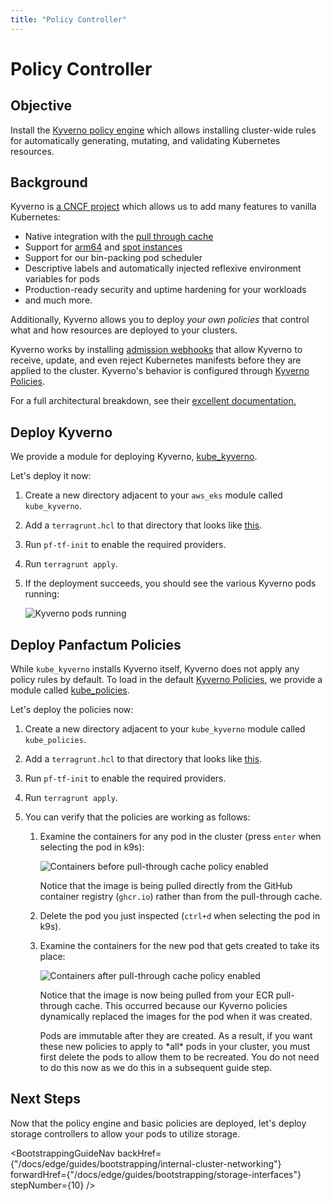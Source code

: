```yaml
---
title: "Policy Controller"
---
```



# Policy Controller

## Objective

Install the [Kyverno policy engine](https://kyverno.io/docs/introduction/) which allows installing cluster-wide rules for automatically generating, mutating,
and validating Kubernetes resources.

## Background

Kyverno is [a CNCF project](https://www.cncf.io/projects/kyverno/) which allows us to add many features to vanilla Kubernetes:

- Native integration with the [pull through cache](/docs/edge/guides/bootstrapping/kubernetes-cluster#configure-pull-through-cache)
- Support for [arm64](https://aws.amazon.com/ec2/graviton/) and [spot instances](https://aws.amazon.com/ec2/spot/)
- Support for our bin-packing pod scheduler
- Descriptive labels and automatically injected reflexive environment variables for pods
- Production-ready security and uptime hardening for your workloads
- and much more.

Additionally, Kyverno allows you to deploy _your own policies_ that control what and how resources are deployed to your clusters.

Kyverno works by installing [admission webhooks](https://kubernetes.io/docs/reference/access-authn-authz/extensible-admission-controllers/) that allow Kyverno
to receive, update, and even reject Kubernetes manifests before they are applied to the cluster. Kyverno's behavior
is configured through [Kyverno Policies](https://kyverno.io/docs/kyverno-policies/).

For a full architectural breakdown, see their [excellent documentation.](https://kyverno.io/docs/introduction/)

## Deploy Kyverno

We provide a module for deploying Kyverno, [kube_kyverno](/docs/edge/reference/infrastructure-modules/direct/kubernetes/kube_kyverno).

Let's deploy it now:

1. Create a new directory adjacent to your `aws_eks` module called `kube_kyverno`.

2. Add a `terragrunt.hcl` to that directory that looks like [this](https://github.com/Panfactum/stack/blob/__PANFACTUM_VERSION_EDGE__/packages/reference/environments/production/us-east-2/kube_kyverno/terragrunt.hcl).

3. Run `pf-tf-init` to enable the required providers.

4. Run `terragrunt apply`.

5. If the deployment succeeds, you should see the various Kyverno pods running:

   <Image src={kyvernoPodsImg} alt="Kyverno pods running" />

## Deploy Panfactum Policies

While `kube_kyverno` installs Kyverno itself, Kyverno does not apply any policy rules by default. To load in the default
[Kyverno Policies](https://kyverno.io/docs/kyverno-policies/), we provide a module called [kube_policies](/docs/edge/reference/infrastructure-modules/direct/kubernetes/kube_kyverno).

Let's deploy the policies now:

1. Create a new directory adjacent to your `kube_kyverno` module called `kube_policies`.

2. Add a `terragrunt.hcl` to that directory that looks like [this](https://github.com/Panfactum/stack/blob/__PANFACTUM_VERSION_EDGE__/packages/reference/environments/production/us-east-2/kube_policies/terragrunt.hcl).

3. Run `pf-tf-init` to enable the required providers.

4. Run `terragrunt apply`.

5. You can verify that the policies are working as follows:

   1. Examine the containers for any pod in the cluster (press `enter` when selecting the pod in k9s):

      <Image
        src={beforePoliciesImg}
        alt="Containers before pull-through cache policy enabled"
      />

      Notice that the image is being pulled directly from the GitHub container registry (`ghcr.io`) rather than from the pull-through cache.

   2. Delete the pod you just inspected (`ctrl+d` when selecting the pod in k9s).

   3. Examine the containers for the new pod that gets created to take its place:

      <Image
        src={afterPoliciesImg}
        alt="Containers after pull-through cache policy enabled"
      />

      Notice that the image is now being pulled from your ECR pull-through cache. This occurred because our Kyverno policies
      dynamically replaced the images for the pod when it was created.

      <MarkdownAlert severity="info">
        Pods are immutable after they are created. As a result, if you want
        these new policies to apply to *all* pods in your cluster, you must
        first delete the pods to allow them to be recreated. You do not need to
        do this now as we do this in a subsequent guide step.
      </MarkdownAlert>

## Next Steps

Now that the policy engine and basic policies are deployed, let's deploy storage controllers to allow your pods to utilize storage.

<BootstrappingGuideNav
  backHref={"/docs/edge/guides/bootstrapping/internal-cluster-networking"}
  forwardHref={"/docs/edge/guides/bootstrapping/storage-interfaces"}
  stepNumber={10}
/>
